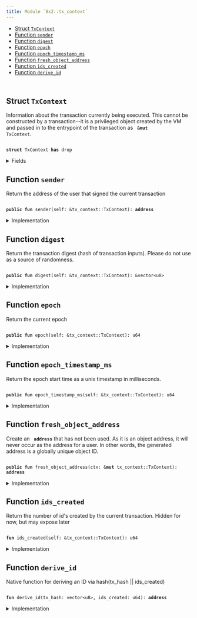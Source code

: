 ```yaml
---
title: Module `0x2::tx_context`
---
```




-  [Struct `TxContext`](#0x2_tx_context_TxContext)
-  [Function `sender`](#0x2_tx_context_sender)
-  [Function `digest`](#0x2_tx_context_digest)
-  [Function `epoch`](#0x2_tx_context_epoch)
-  [Function `epoch_timestamp_ms`](#0x2_tx_context_epoch_timestamp_ms)
-  [Function `fresh_object_address`](#0x2_tx_context_fresh_object_address)
-  [Function `ids_created`](#0x2_tx_context_ids_created)
-  [Function `derive_id`](#0x2_tx_context_derive_id)


<pre><code>
</code></pre>



<Link id="0x2_tx_context_TxContext"></Link>

## Struct `TxContext`

Information about the transaction currently being executed.
This cannot be constructed by a transaction--it is a privileged object created by
the VM and passed in to the entrypoint of the transaction as <code>
&<b>mut</b> <Link href="../iota-framework/tx_context#0x2_tx_context_TxContext">TxContext</Link></code>.


<pre><code>
<b>struct</b> <Link href="../iota-framework/tx_context#0x2_tx_context_TxContext">TxContext</Link> <b>has</b> drop
</code></pre>



<details>
<summary>Fields</summary>


<dl>
<dt>
<code>
sender: <b>address</b></code>
</dt>
<dd>
 The address of the user that signed the current transaction
</dd>
<dt>
<code>
tx_hash: <Link href="../move-stdlib/vector#0x1_vector">vector</Link>&lt;u8&gt;</code>
</dt>
<dd>
 Hash of the current transaction
</dd>
<dt>
<code>
epoch: u64</code>
</dt>
<dd>
 The current epoch number
</dd>
<dt>
<code>
epoch_timestamp_ms: u64</code>
</dt>
<dd>
 Timestamp that the epoch started at
</dd>
<dt>
<code>
ids_created: u64</code>
</dt>
<dd>
 Counter recording the number of fresh id's created while executing
 this transaction. Always 0 at the start of a transaction
</dd>
</dl>


</details>

<Link id="0x2_tx_context_sender"></Link>

## Function `sender`

Return the address of the user that signed the current
transaction


<pre><code>
<b>public</b> <b>fun</b> <Link href="../iota-framework/tx_context#0x2_tx_context_sender">sender</Link>(self: &<Link href="../iota-framework/tx_context#0x2_tx_context_TxContext">tx_context::TxContext</Link>): <b>address</b>
</code></pre>



<details>
<summary>Implementation</summary>


<pre><code>
<b>public</b> <b>fun</b> <Link href="../iota-framework/tx_context#0x2_tx_context_sender">sender</Link>(self: &<Link href="../iota-framework/tx_context#0x2_tx_context_TxContext">TxContext</Link>): <b>address</b> \{
    self.sender
}
</code></pre>



</details>

<Link id="0x2_tx_context_digest"></Link>

## Function `digest`

Return the transaction digest (hash of transaction inputs).
Please do not use as a source of randomness.


<pre><code>
<b>public</b> <b>fun</b> <Link href="../iota-framework/tx_context#0x2_tx_context_digest">digest</Link>(self: &<Link href="../iota-framework/tx_context#0x2_tx_context_TxContext">tx_context::TxContext</Link>): &<Link href="../move-stdlib/vector#0x1_vector">vector</Link>&lt;u8&gt;
</code></pre>



<details>
<summary>Implementation</summary>


<pre><code>
<b>public</b> <b>fun</b> <Link href="../iota-framework/tx_context#0x2_tx_context_digest">digest</Link>(self: &<Link href="../iota-framework/tx_context#0x2_tx_context_TxContext">TxContext</Link>): &<Link href="../move-stdlib/vector#0x1_vector">vector</Link>&lt;u8&gt; \{
    &self.tx_hash
}
</code></pre>



</details>

<Link id="0x2_tx_context_epoch"></Link>

## Function `epoch`

Return the current epoch


<pre><code>
<b>public</b> <b>fun</b> <Link href="../iota-framework/tx_context#0x2_tx_context_epoch">epoch</Link>(self: &<Link href="../iota-framework/tx_context#0x2_tx_context_TxContext">tx_context::TxContext</Link>): u64
</code></pre>



<details>
<summary>Implementation</summary>


<pre><code>
<b>public</b> <b>fun</b> <Link href="../iota-framework/tx_context#0x2_tx_context_epoch">epoch</Link>(self: &<Link href="../iota-framework/tx_context#0x2_tx_context_TxContext">TxContext</Link>): u64 \{
    self.epoch
}
</code></pre>



</details>

<Link id="0x2_tx_context_epoch_timestamp_ms"></Link>

## Function `epoch_timestamp_ms`

Return the epoch start time as a unix timestamp in milliseconds.


<pre><code>
<b>public</b> <b>fun</b> <Link href="../iota-framework/tx_context#0x2_tx_context_epoch_timestamp_ms">epoch_timestamp_ms</Link>(self: &<Link href="../iota-framework/tx_context#0x2_tx_context_TxContext">tx_context::TxContext</Link>): u64
</code></pre>



<details>
<summary>Implementation</summary>


<pre><code>
<b>public</b> <b>fun</b> <Link href="../iota-framework/tx_context#0x2_tx_context_epoch_timestamp_ms">epoch_timestamp_ms</Link>(self: &<Link href="../iota-framework/tx_context#0x2_tx_context_TxContext">TxContext</Link>): u64 \{
   self.epoch_timestamp_ms
}
</code></pre>



</details>

<Link id="0x2_tx_context_fresh_object_address"></Link>

## Function `fresh_object_address`

Create an <code>
<b>address</b></code> that has not been used. As it is an object address, it will never
occur as the address for a user.
In other words, the generated address is a globally unique object ID.


<pre><code>
<b>public</b> <b>fun</b> <Link href="../iota-framework/tx_context#0x2_tx_context_fresh_object_address">fresh_object_address</Link>(ctx: &<b>mut</b> <Link href="../iota-framework/tx_context#0x2_tx_context_TxContext">tx_context::TxContext</Link>): <b>address</b>
</code></pre>



<details>
<summary>Implementation</summary>


<pre><code>
<b>public</b> <b>fun</b> <Link href="../iota-framework/tx_context#0x2_tx_context_fresh_object_address">fresh_object_address</Link>(ctx: &<b>mut</b> <Link href="../iota-framework/tx_context#0x2_tx_context_TxContext">TxContext</Link>): <b>address</b> \{
    <b>let</b> ids_created = ctx.ids_created;
    <b>let</b> id = <Link href="../iota-framework/tx_context#0x2_tx_context_derive_id">derive_id</Link>(*&ctx.tx_hash, ids_created);
    ctx.ids_created = ids_created + 1;
    id
}
</code></pre>



</details>

<Link id="0x2_tx_context_ids_created"></Link>

## Function `ids_created`

Return the number of id's created by the current transaction.
Hidden for now, but may expose later


<pre><code>
<b>fun</b> <Link href="../iota-framework/tx_context#0x2_tx_context_ids_created">ids_created</Link>(self: &<Link href="../iota-framework/tx_context#0x2_tx_context_TxContext">tx_context::TxContext</Link>): u64
</code></pre>



<details>
<summary>Implementation</summary>


<pre><code>
<b>fun</b> <Link href="../iota-framework/tx_context#0x2_tx_context_ids_created">ids_created</Link>(self: &<Link href="../iota-framework/tx_context#0x2_tx_context_TxContext">TxContext</Link>): u64 \{
    self.ids_created
}
</code></pre>



</details>

<Link id="0x2_tx_context_derive_id"></Link>

## Function `derive_id`

Native function for deriving an ID via hash(tx_hash || ids_created)


<pre><code>
<b>fun</b> <Link href="../iota-framework/tx_context#0x2_tx_context_derive_id">derive_id</Link>(tx_hash: <Link href="../move-stdlib/vector#0x1_vector">vector</Link>&lt;u8&gt;, ids_created: u64): <b>address</b>
</code></pre>



<details>
<summary>Implementation</summary>


<pre><code>
<b>native</b> <b>fun</b> <Link href="../iota-framework/tx_context#0x2_tx_context_derive_id">derive_id</Link>(tx_hash: <Link href="../move-stdlib/vector#0x1_vector">vector</Link>&lt;u8&gt;, ids_created: u64): <b>address</b>;
</code></pre>



</details>
